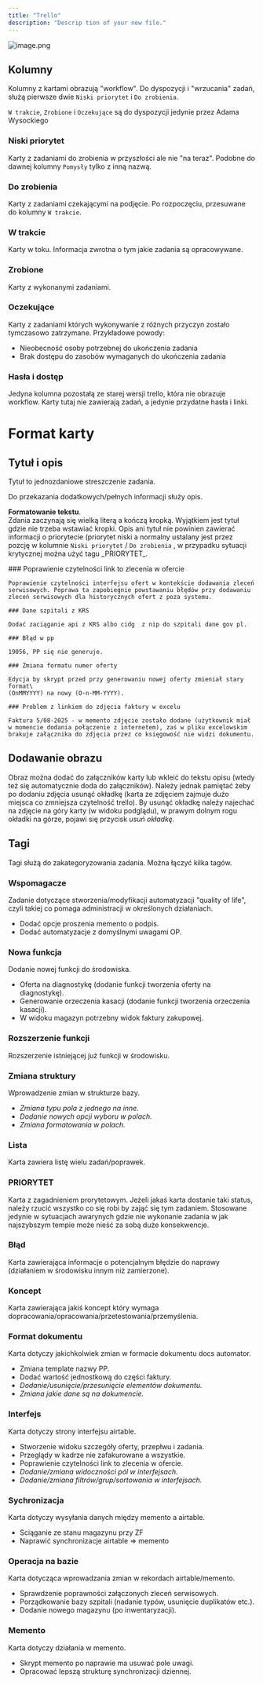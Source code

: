 ```yaml
---
title: "Trello"
description: "Descrip tion of your new file."
---
```


![image.png](/images/image.png)

## Kolumny

Kolumny z kartami obrazują "workflow". Do dyspozycji i "wrzucania" zadań, służą pierwsze dwie `Niski priorytet` i `Do zrobienia`.

`W trakcie`, `Zrobione` i `Oczekujące` są do dyspozycji jedynie przez Adama Wysockiego

### Niski priorytet

Karty z zadaniami do zrobienia w przyszłości ale nie "na teraz". Podobne do dawnej kolumny `Pomysły` tylko z inną nazwą.

### Do zrobienia

Karty z zadaniami czekającymi na podjęcie. Po rozpoczęciu, przesuwane do kolumny `W trakcie`.

### W trakcie

Karty w toku. Informacja zwrotna o tym jakie zadania są opracowywane.

### Zrobione

Karty z wykonanymi zadaniami.

### Oczekujące

Karty z zadaniami których wykonywanie z różnych przyczyn zostało tymczasowo zatrzymane. Przykładowe powody:

- Nieobecność osoby potrzebnej do ukończenia zadania
- Brak dostępu do zasobów wymaganych do ukończenia zadania

### Hasła i dostęp

Jedyna kolumna pozostałą ze starej wersji trello, która nie obrazuje workflow. Karty tutaj nie zawierają zadań, a jedynie przydatne hasła i linki.

# Format karty

## Tytuł i opis

Tytuł to jednozdaniowe streszczenie zadania.

Do przekazania dodatkowych/pełnych informacji służy opis.

**Formatowanie tekstu**. \
Zdania zaczynają się wielką literą a kończą kropką. Wyjątkiem jest tytuł gdzie nie trzeba wstawiać kropki. Opis ani tytuł nie powinien zawierać informacji o priorytecie (priorytet niski a normalny ustalany jest przez pozcję w kolumnie `Niski priorytet` / `Do zrobienia` , w przypadku sytuacji krytycznej można użyć tagu \_PRIORYTET\_.

<AccordionGroup>
  <Accordion title="Przykłady kart z krótkim tytułem i opisem">
    ### Poprawienie czytelności link to zlecenia w ofercie

    Poprawienie czytelności interfejsu ofert w kontekście dodawania zleceń serwisowych. Poprawa ta zapobiegnie powstawaniu błędów przy dodawaniu zleceń serwisowych dla historycznych ofert z poza systemu.

    ### Dane szpitali z KRS

    Dodać zaciąganie api z KRS albo cidg  z nip do szpitali dane gov pl.

    ### Błąd w pp

    19056, PP się nie generuje.

    ### Zmiana formatu numer oferty

    Edycja by skrypt przed przy generowaniu nowej oferty zmieniał stary format\
    (OnMMYYYY) na nowy (O-n-MM-YYYY).

    ### Problem z linkiem do zdjęcia faktury w excelu

    Faktura 5/08-2025 - w memento zdjęcie zostało dodane (użytkownik miał w momencie dodania połączenie z internetem), zaś w pliku excelowskim brakuje załącznika do zdjęcia przez co księgowość nie widzi dokumentu.
  </Accordion>
</AccordionGroup>

## Dodawanie obrazu

Obraz można dodać do załączników karty lub wkleić do tekstu opisu (wtedy też się automatycznie doda do załączników). Należy jednak pamiętać żeby po dodaniu zdjęcia usunąć okładkę (karta ze zdjęciem zajmuje dużo miejsca co zmniejsza czytelność trello). By usunąć okładkę należy najechać na zdjęcie na góry karty (w widoku podglądu), w prawym dolnym rogu okładki na górze, pojawi się przycisk _usuń okładkę._

## Tagi

Tagi służą do zakategoryzowania zadania. Można łączyć kilka tagów.

### Wspomagacze

Zadanie dotyczące stworzenia/modyfikacji automatyzacji "quality of life", czyli takiej co pomaga administracji w określonych działaniach. 

- Dodać opcje proszenia memento o podpis.
- Dodać automatyzacje z domyślnymi uwagami OP.

### Nowa funkcja

Dodanie nowej funkcji do środowiska.

- Oferta na diagnostykę (dodanie funkcji tworzenia oferty na diagnostykę).
- Generowanie orzeczenia kasacji (dodanie funkcji tworzenia orzeczenia kasacji).
- W widoku magazyn potrzebny widok faktury zakupowej.

### Rozszerzenie funkcji

Rozszerzenie istniejącej już funkcji w środowisku.

### Zmiana struktury

Wprowadzenie zmian w strukturze bazy. 

- _Zmiana typu pola z jednego na inne._
- _Dodanie nowych opcji wyboru w polach._
- _Zmiana formatowania w polach._

### Lista

Karta zawiera listę wielu zadań/poprawek. 

### PRIORYTET

Karta z zagadnieniem prorytetowym. Jeżeli jakaś karta dostanie taki status, należy rzucić wszystko co się robi by zająć się tym zadaniem. Stosowane jedynie w sytuacjach awarynych gdzie nie wykonanie zadania w jak najszybszym tempie może nieść za sobą duże konsekwencje.

### Błąd

Karta zawierająca informacje o potencjalnym błędzie do naprawy (działaniem w środowisku innym niż zamierzone).

### Koncept

Karta zawierająca jakiś koncept który wymaga dopracowania/opracowania/przetestowania/przemyślenia.

### Format dokumentu

Karta dotyczy jakichkolwiek zmian w formacie dokumentu docs automator. 

- Zmiana template nazwy PP.
- Dodać wartość jednostkową do części faktury.
- _Dodanie/usunięcie/przesunięcie elementów dokumentu._
- _Zmiana jakie dane są na dokumencie._

### Interfejs

Karta dotyczy strony interfejsu airtable.

- Stworzenie widoku szczegóły oferty, przepłwu i zadania.
- Przeglądy w kadrze nie zafakurowane a wszystkie.
- Poprawienie czytelności link to zlecenia w ofercie.
- _Dodanie/zmiana widoczności pól w interfejsach._
- _Dodanie/zmiana filtrów/grup/sortowania w interfejsach._

### Sychronizacja

Karta dotyczy wysyłania danych między memento a airtable.

- Sciąganie ze stanu magazynu przy ZF
- Naprawić synchronizacje airtable =\> memento

### Operacja na bazie

Karta dotycząca wprowadzania zmian w rekordach airtable/memento.

- Sprawdzenie poprawności załączonych zleceń serwisowych.
- Porządkowanie bazy szpitali (nadanie typów, usunięcie duplikatów etc.).
- Dodanie nowego magazynu (po inwentaryzacji).

### Memento

Karta dotyczy działania w memento.

- Skrypt memento po naprawie ma usuwać pole uwagi.
- Opracować lepszą strukturę synchronizacji dziennej.